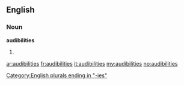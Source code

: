 ==English==

===Noun===
'''audibilities'''

# {{plural of|[[audibility]]}}

[[Category:English plurals ending in "-ies"]]

[[ar:audibilities]]
[[fr:audibilities]]
[[it:audibilities]]
[[my:audibilities]]
[[no:audibilities]]